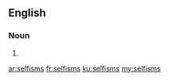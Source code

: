 ==English==

===Noun===
{{head|en}}

# {{plural of|selfism}}

[[ar:selfisms]]
[[fr:selfisms]]
[[ku:selfisms]]
[[my:selfisms]]